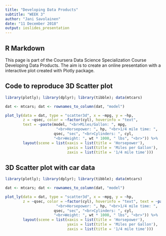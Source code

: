 ```yaml
---
title: "Developing Data Products"
subtitle: "WEEK 3"
author: "Jani Savolainen"
date: "11 December 2018"
output: ioslides_presentation
---
```


## R Markdown

This page is part of the Coursera Data Science Specialization Course Developing Data Products. The aim is to create an online presentation with a interactive plot created with Plotly package.


## Code to reproduce 3D Scatter plot

```r

library(plotly); library(dplyr); library(tibble); data(mtcars)

dat <- mtcars; dat <- rownames_to_column(dat, "model")

plot_ly(data = dat, type = "scatter3d", x = ~mpg, y = ~hp, 
        z = ~qsec, color = ~factor(cyl), hoverinfo = "text", 
        text = ~paste(model, "<br>Miles/Gallon: ", mpg, 
                       "<br>Horsepower: ", hp, "<br>1/4 mile time: ", 
                      qsec, "sec", "<br>Cylinders: ", cyl, 
                      "<br>Weight: ", wt * 1000, " lbs", "<br>")) %>%
        layout(scene = list(xaxis = list(title = 'Horsepower'), 
                            yaxis = list(title = 'Miles per Gallon'), 
                            zaxis = list(title = '1/4 mile time')))

```

## 3D Scatter plot with car data

```r


library(plotly); library(dplyr); library(tibble); data(mtcars)

dat <- mtcars; dat <- rownames_to_column(dat, "model")

plot_ly(data = dat, type = "scatter3d", x = ~mpg, y = ~hp, 
        z = ~qsec, color = ~factor(cyl), hoverinfo = "text", text = ~paste(model, "<br>Miles/Gallon: ", mpg, 
                       "<br>Horsepower: ", hp, "<br>1/4 mile time: ", 
                      qsec, "sec", "<br>Cylinders: ", cyl, 
                      "<br>Weight: ", wt * 1000, " lbs", "<br>")) %>%
        layout(scene = list(xaxis = list(title = 'Horsepower'), 
                            yaxis = list(title = 'Miles per Gallon'), 
                            zaxis = list(title = '1/4 mile time')))

```

